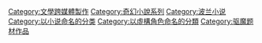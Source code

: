 {{Cat main}}

{{DEFAULTSORT:Wiedzmin}}
[[Category:文學跨媒體製作|Category:文學跨媒體製作]]
[[Category:奇幻小說系列|Category:奇幻小說系列]]
[[Category:波兰小说|Category:波兰小说]]
[[Category:以小说命名的分类|Category:以小说命名的分类]]
[[Category:以虛構角色命名的分類|Category:以虛構角色命名的分類]]
[[Category:驱魔题材作品|Category:驱魔题材作品]]